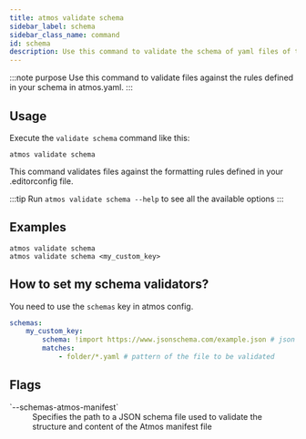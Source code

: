```yaml
---
title: atmos validate schema
sidebar_label: schema
sidebar_class_name: command
id: schema
description: Use this command to validate the schema of yaml files of the Atmos project against the rules defined in the schema/manifest file.
---
```


:::note purpose
Use this command to validate files against the rules defined in your schema in atmos.yaml.
:::

<Screengrab title="atmos validate schema --help" slug="atmos-validate-schema--help" />

## Usage

Execute the `validate schema` command like this:

```shell
atmos validate schema
```

This command validates files against the formatting rules defined in your .editorconfig file.

:::tip
Run `atmos validate schema --help` to see all the available options
:::

## Examples

```shell
atmos validate schema
atmos validate schema <my_custom_key>
```

## How to set my schema validators?

You need to use the `schemas` key in atmos config.

```yaml
schemas:
    my_custom_key:
        schema: !import https://www.jsonschema.com/example.json # json to be used for validation
        matches:
            - folder/*.yaml # pattern of the file to be validated
```


## Flags

<dl>
  <dt>`--schemas-atmos-manifest`</dt>
  <dd>Specifies the path to a JSON schema file used to validate the structure and content of the Atmos manifest file</dd>
</dl>

